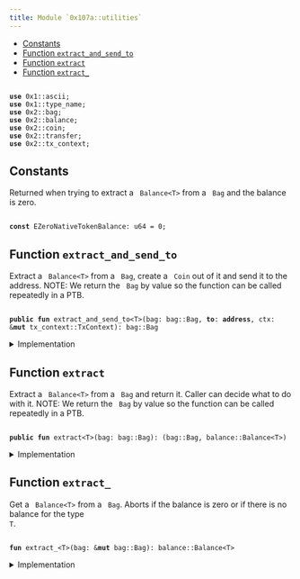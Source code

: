 ```yaml
---
title: Module `0x107a::utilities`
---
```


<Link id="0x107a_utilities"/>


-  [Constants](#@Constants_0)
-  [Function `extract_and_send_to`](#0x107a_utilities_extract_and_send_to)
-  [Function `extract`](#0x107a_utilities_extract)
-  [Function `extract_`](#0x107a_utilities_extract_)


<pre><code>
<b>use</b> <Link to="../move-stdlib/ascii#0x1_ascii">0x1::ascii</Link>;
<b>use</b> <Link to="../move-stdlib/type_name#0x1_type_name">0x1::type_name</Link>;
<b>use</b> <Link to="../iota-framework/bag#0x2_bag">0x2::bag</Link>;
<b>use</b> <Link to="../iota-framework/balance#0x2_balance">0x2::balance</Link>;
<b>use</b> <Link to="../iota-framework/coin#0x2_coin">0x2::coin</Link>;
<b>use</b> <Link to="../iota-framework/transfer#0x2_transfer">0x2::transfer</Link>;
<b>use</b> <Link to="../iota-framework/tx_context#0x2_tx_context">0x2::tx_context</Link>;
</code></pre>



<Link id="@Constants_0"></Link>

## Constants


<Link id="0x107a_utilities_EZeroNativeTokenBalance"></Link>

Returned when trying to extract a <code>
Balance&lt;T&gt;</code> from a <code>
Bag</code> and the balance is zero.


<pre><code>
<b>const</b> <Link to="utilities#0x107a_utilities_EZeroNativeTokenBalance">EZeroNativeTokenBalance</Link>: u64 = 0;
</code></pre>



<Link id="0x107a_utilities_extract_and_send_to"></Link>

## Function `extract_and_send_to`

Extract a <code>
Balance&lt;T&gt;</code> from a <code>
Bag</code>, create a <code>
Coin</code> out of it and send it to the address.
NOTE: We return the <code>
Bag</code> by value so the function can be called repeatedly in a PTB.


<pre><code>
<b>public</b> <b>fun</b> <Link to="utilities#0x107a_utilities_extract_and_send_to">extract_and_send_to</Link>&lt;T&gt;(<Link to="../iota-framework/bag#0x2_bag">bag</Link>: <Link to="../iota-framework/bag#0x2_bag_Bag">bag::Bag</Link>, <b>to</b>: <b>address</b>, ctx: &<b>mut</b> <Link to="../iota-framework/tx_context#0x2_tx_context_TxContext">tx_context::TxContext</Link>): <Link to="../iota-framework/bag#0x2_bag_Bag">bag::Bag</Link>
</code></pre>



<details>
<summary>Implementation</summary>


<pre><code>
<b>public</b> <b>fun</b> <Link to="utilities#0x107a_utilities_extract_and_send_to">extract_and_send_to</Link>&lt;T&gt;(<b>mut</b> <Link to="../iota-framework/bag#0x2_bag">bag</Link>: Bag, <b>to</b>: <b>address</b>, ctx: &<b>mut</b> TxContext): Bag \{
    <b>let</b> <Link to="../iota-framework/coin#0x2_coin">coin</Link> = <Link to="../iota-framework/coin#0x2_coin_from_balance">coin::from_balance</Link>(<Link to="utilities#0x107a_utilities_extract_">extract_</Link>&lt;T&gt;(&<b>mut</b> <Link to="../iota-framework/bag#0x2_bag">bag</Link>), ctx);
    <Link to="../iota-framework/transfer#0x2_transfer_public_transfer">transfer::public_transfer</Link>(<Link to="../iota-framework/coin#0x2_coin">coin</Link>, <b>to</b>);
    <Link to="../iota-framework/bag#0x2_bag">bag</Link>
}
</code></pre>



</details>

<Link id="0x107a_utilities_extract"></Link>

## Function `extract`

Extract a <code>
Balance&lt;T&gt;</code> from a <code>
Bag</code> and return it. Caller can decide what to do with it.
NOTE: We return the <code>
Bag</code> by value so the function can be called repeatedly in a PTB.


<pre><code>
<b>public</b> <b>fun</b> <Link to="utilities#0x107a_utilities_extract">extract</Link>&lt;T&gt;(<Link to="../iota-framework/bag#0x2_bag">bag</Link>: <Link to="../iota-framework/bag#0x2_bag_Bag">bag::Bag</Link>): (<Link to="../iota-framework/bag#0x2_bag_Bag">bag::Bag</Link>, <Link to="../iota-framework/balance#0x2_balance_Balance">balance::Balance</Link>&lt;T&gt;)
</code></pre>



<details>
<summary>Implementation</summary>


<pre><code>
<b>public</b> <b>fun</b> <Link to="utilities#0x107a_utilities_extract">extract</Link>&lt;T&gt;(<b>mut</b> <Link to="../iota-framework/bag#0x2_bag">bag</Link>: Bag): (Bag, Balance&lt;T&gt;) \{
    <b>let</b> <Link to="../iota-framework/balance#0x2_balance">balance</Link> = <Link to="utilities#0x107a_utilities_extract_">extract_</Link>&lt;T&gt;(&<b>mut</b> <Link to="../iota-framework/bag#0x2_bag">bag</Link>);
    (<Link to="../iota-framework/bag#0x2_bag">bag</Link>, <Link to="../iota-framework/balance#0x2_balance">balance</Link>)
}
</code></pre>



</details>

<Link id="0x107a_utilities_extract_"></Link>

## Function `extract_`

Get a <code>
Balance&lt;T&gt;</code> from a <code>
Bag</code>.
Aborts if the balance is zero or if there is no balance for the type <code>
T</code>.


<pre><code>
<b>fun</b> <Link to="utilities#0x107a_utilities_extract_">extract_</Link>&lt;T&gt;(<Link to="../iota-framework/bag#0x2_bag">bag</Link>: &<b>mut</b> <Link to="../iota-framework/bag#0x2_bag_Bag">bag::Bag</Link>): <Link to="../iota-framework/balance#0x2_balance_Balance">balance::Balance</Link>&lt;T&gt;
</code></pre>



<details>
<summary>Implementation</summary>


<pre><code>
<b>fun</b> <Link to="utilities#0x107a_utilities_extract_">extract_</Link>&lt;T&gt;(<Link to="../iota-framework/bag#0x2_bag">bag</Link>: &<b>mut</b> Bag): Balance&lt;T&gt; \{
    <b>let</b> key = <Link to="../move-stdlib/type_name#0x1_type_name_get">type_name::get</Link>&lt;T&gt;().into_string();

    // This call aborts <b>if</b> the key doesn't exist.
    <b>let</b> <Link to="../iota-framework/balance#0x2_balance">balance</Link> : Balance&lt;T&gt; = <Link to="../iota-framework/bag#0x2_bag">bag</Link>.remove(key);

    <b>assert</b>!(<Link to="../iota-framework/balance#0x2_balance">balance</Link>.value() != 0, <Link to="utilities#0x107a_utilities_EZeroNativeTokenBalance">EZeroNativeTokenBalance</Link>);

    <Link to="../iota-framework/balance#0x2_balance">balance</Link>
}
</code></pre>



</details>
